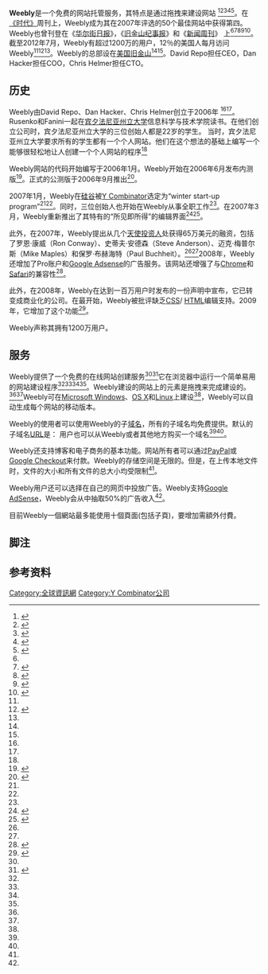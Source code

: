 {{NoteTA|G1=IT}}
{{infobox software
| name                   = Weebly
| logo                   = [[File:Weebly_logo_2013.png|200px]]
| screenshot             = [[File:Weebly_Home.png|300px]]
| caption                = Weebly的首页
| founders              = CEO:David Repo<br>COO:Dan Hacker,<br>CTO:Chris Helmer
| latest_release_version = 
| latest_release_date    =
| operating_system       = [[跨平台|跨平台]]
| genre                  = [[网站托管|网站托管]]
| license                = 非开源
| website                = [http://www.weebly.com Weebly.com]<br>[http://education.weebly.com/ Weebly for Education]<br>[http://designer.weebly.com Weebly Designer Platform]<br>[http://beta.weebly.com Beta site]
}}
'''Weebly'''是一个免费的网站托管服务，其特点是通过拖拽来建设网站 <ref name="TIME">{{cite news|url=http://www.time.com/time/specials/2007/article/0,28804,1633488_1633608_1633636,00.html|title=50 Best Websites 2007|author=Maryanne Murray Buechner|date=July 8, 2007|publisher=TIME Specials|accessdate=September 24, 2012|language=en|archive-date=2013-08-24|archive-url=https://web.archive.org/web/20130824191212/http://www.time.com/time/specials/2007/article/0,28804,1633488_1633608_1633636,00.html|dead-url=no}}</ref><ref name="WTT">{{cite web|url=http://itunes.apple.com/us/app/weebly/id511158309?mt=8|title=Weebly|author=Weebly,Inc|date=September 19, 2012|publisher=itunes|accessdate=September 24, 2012|language=en|archive-date=2019-06-11|archive-url=https://web.archive.org/web/20190611214112/https://itunes.apple.com/us/app/weebly/id511158309?mt=8}}</ref><ref name="CMS">{{cite web|url=http://www.cmscritic.com/weebly-review/|title=Weebly Review-The Website Builder that makes Web Design Fun|author=Mike Johnston|date=July 6, 2012|publisher=CMS Critic|accessdate=September 24, 2012|language=en|archive-date=2021-11-18|archive-url=https://web.archive.org/web/20211118072603/https://www.cmscritic.com/weebly-review/}}</ref><ref name="PSUH">{{cite web|url=http://psuhackathon.com/sponsorship-judges/|title=Sponsorship & Judges|author=PSUhackathon|date=|publisher=#PSUhackathon|accessdate=September 24, 2012|language=en|deadurl=yes|archiveurl=https://web.archive.org/web/20120714101742/http://psuhackathon.com/sponsorship-judges/|archivedate=2012年7月14日}}</ref><ref name="BBC">{{cite news|url=http://news.bbc.co.uk/2/hi/programmes/click_online/7243271.stm|title=Webscape|author=Kate Russell|date=February 15, 2008|publisher=BBC News|accessdate=September 24, 2012|language=en|archive-date=2020-11-09|archive-url=https://web.archive.org/web/20201109040815/http://news.bbc.co.uk/2/hi/programmes/click_online/7243271.stm}}</ref>。在[[时代周刊|《时代》]]周刊上，Weebly成为其在2007年评选的50个最佳网站中获得第四。Weebly也曾刊登在《[[华尔街日报|华尔街日报]]》，《[[旧金山纪事报|旧金山纪事报]]》{{notetag|即：San Francisco Chronicle}}和《[[新闻周刊|新闻周刊]]》{{notetag|即：Newsweek}} 上<ref name="TIME"/><ref name="PSU">{{cite web|url=http://ist.psu.edu/alumni/start-up-week/chris-fanini|title=Chris Fanini|author=Penn State University|date=|publisher=Penn State University|accessdate=September 24, 2012|language=en|deadurl=yes|archiveurl=https://web.archive.org/web/20120628130511/http://ist.psu.edu/alumni/start-up-week/chris-fanini|archivedate=2012年6月28日}}</ref><ref name="TDB">{{cite web|url=http://www.thedailybeast.com/newsweek/2007/05/20/meet-the-next-billionaires.html|title=Meet the Next Billionaires|author=Steven Levy|date=May 20, 2007|publisher=The Daily Beast|accessdate=September 24, 2012|language=en|archiveurl=https://archive.is/20120904035635/http://www.thedailybeast.com/newsweek/2007/05/20/meet-the-next-billionaires.html|archivedate=2012年9月4日|deadurl=yes}}</ref><ref name="WSJ">{{cite web|url=http://online.wsj.com/article/SB121803326363016929.html?mod=article-outset-box|title=How to Create a Successful Web Site For Nothing (or Almost Nothing)|author=Vauhini Vara|date=March 3, 2009|work=The Wall Street Journal|accessdate=September 24, 2012|language=en|archive-date=2013-06-30|archive-url=https://web.archive.org/web/20130630033746/http://online.wsj.com/article/SB121803326363016929.html?mod=article-outset-box}}</ref><ref name="SFG">{{cite web|url=http://www.sfgate.com/business/article/Startup-Weebly-takes-profitable-leap-forward-2335262.php|title=Startup Weebly takes profitable leap forward|author=Casey Newton|date=August 14, 2011|work=San Francisco Chronicle|accessdate=September 24, 2012|language=en|archive-date=2021-04-12|archive-url=https://web.archive.org/web/20210412025103/https://www.sfgate.com/business/article/Startup-Weebly-takes-profitable-leap-forward-2335262.php}}</ref>。截至2012年7月，Weebly有超过1200万的用户，12％的美国人每月访问Weebly<ref name="CMS"/><ref name="WEE">{{cite web|url=http://www.weebly.com/aboutus.php|title=About Us|author=Weebly|date=|publisher=Weebly|accessdate=September 24, 2012|language=en|archive-date=2013-04-24|archive-url=https://web.archive.org/web/20130424013532/http://www.weebly.com/aboutus.php}}</ref><ref name="PSU"/>。Weebly的总部设在[[旧金山|美国旧金山]]<ref name="PSUH"/><ref name="PSU"/>。David Repo担任CEO，Dan Hacker担任COO，Chris Helmer担任CTO。

==历史==
Weebly由David Repo、Dan Hacker、Chris Helmer创立于2006年 <ref name="PSUH"/><ref name="TDB"/>。Rusenko和Fanini一起在[[宾夕法尼亚州立大学|宾夕法尼亚州立大学]]信息科学与技术学院读书{{notetag|英文维基百科中还有关于Dan大学的描述：while Dan attended the Smeal College of Business , also at Penn State.}}。在他们创立公司时，宾夕法尼亚州立大学的三位创始人都是22岁的学生。 当时，宾夕法尼亚州立大学要求所有的学生都有一个个人网站。他们在这个想法的基础上编写一个能够很轻松地让人创建一个个人网站的程序<ref name="TDB"/>


Weebly网站的代码开始编写于2006年1月。Weebly开始在2006年6月发布内测版<ref name="WB2">{{cite web|url= http://blog.weebly.com/2/post/2006/06/exciting-developments.html|title= Exciting Developments|author= Weebly blog|date= June 29, 2006|publisher= Weebly|accessdate= September 24, 2012|language= en|deadurl= yes|archiveurl= https://web.archive.org/web/20121006160159/http://blog.weebly.com/2/post/2006/06/exciting-developments.html|archivedate= 2012年10月6日}}</ref>。正式的公测版于2006年9月推出<ref name="WB3">{{cite web|url= http://blog.weebly.com/2/post/2006/09/weebly-private-beta-launch.html|title= Weebly private-beta launch|author= Weebly blog|date= September 12, 2006|publisher= Weebly|accessdate= September 24, 2012|language= en|deadurl= yes|archiveurl= https://web.archive.org/web/20121006155414/http://blog.weebly.com/2/post/2006/09/weebly-private-beta-launch.html|archivedate= 2012年10月6日}}</ref>。

2007年1月，Weebly在[[硅谷|硅谷]]被[[Y_Combinator_(公司)|Y Combinator]]选定为“winter start-up program”<ref name="TDB"/><ref name="WEE"/>。同时，三位创始人也开始在Weebly从事全职工作<ref name="WEE"/>。在2007年3月，Weebly重新推出了其特有的“所见即所得{{notetag|英文原文：what-you-see-is-what-you-get}}”的编辑界面<ref name="WB4">{{cite web|url=http://blog.weebly.com/2/post/2007/03/weebly-re-launches.html|title=Weebly Re-Launches|author=Weebly blog|date=March 7, 2007|publisher=Weebly|accessdate=September 24, 2012|deadurl=yes|archiveurl=https://web.archive.org/web/20121006163632/http://blog.weebly.com/2/post/2007/03/weebly-re-launches.html|archivedate=2012年10月6日}}</ref><ref name="TC">{{cite web|url= http://techcrunch.com/2007/05/09/weebly-launches-blog-platform-bags-650k-investment/|title= Weebly Launches blog Platform, Closes $650K Investment|author= Blake Robinson|date= May 9, 2007|publisher= TechCrunch|accessdate= September 24, 2012|language= en|archive-date= 2020-02-02|archive-url= https://web.archive.org/web/20200202052046/https://techcrunch.com/2007/05/09/weebly-launches-blog-platform-bags-650k-investment/}}</ref>。

此外，在2007年，Weebly提出从几个[[天使投资人|天使投资人]]处获得65万美元的融资，包括了罗恩·康威（Ron Conway）、史蒂夫·安德森（Steve Anderson）、迈克·梅普尔斯（Mike Maples）和保罗·布赫海特（Paul Buchheit）。<ref name="TDB"/><ref name="TC"/>2008年，Weebly还增加了Pro账户{{notetag|即高级版的意思}}和[[Google_Adsense|Google Adsense]]的广告服务。该网站还增强了与[[Chrome浏览器|Chrome]]和[[Safari|Safari]]的兼容性<ref name="VB">{{cite web|url=http://venturebeat.com/2008/06/10/weebly-a-simple-web-page-creator-adds-a-simple-way-for-users-to-make-money/|title=Weebly, a Simple web page creator,launches Adsense feature and pro accounts|author=David Adewumi|date=June 10, 2008|publisher=Venture Beat|accessdate=September 24, 2012|language=en|archive-date=2020-09-26|archive-url=https://web.archive.org/web/20200926063416/https://venturebeat.com/2008/06/10/weebly-a-simple-web-page-creator-adds-a-simple-way-for-users-to-make-money/}}</ref>。

此外，在2008年，Weebly在达到一百万用户时发布的一份声明中宣布，它已转变成商业化的公司。在最开始，Weebly被批评缺乏[[CSS|CSS]]/ [[HTML|HTML]]编辑支持。2009年，它增加了这个功能<ref name="WB">{{cite web|url=http://blog.weebly.com/2/post/2010/12/weebly-launches-as-a-featured-google-chrome-web-store-app.html|title=Weebly Launches as a Featured Chrome Web Store App|author=Weebly Blog|date=December 7, 2010|publisher=Weebly|accessdate=September 24, 2012|language=en|deadurl=yes|archiveurl=https://web.archive.org/web/20121006150539/http://blog.weebly.com/2/post/2010/12/weebly-launches-as-a-featured-google-chrome-web-store-app.html|archivedate=2012年10月6日}}</ref>。{{notetag|英文维基百科中还有一段尚未翻译：In 2011, Weebly raised a growth-stage round from [[Sequoia_Capital|Sequoia Capital]], and added Roelof Botha to its Board of Directors.<ref name="SEQ">{{cite web|url=http://www.sequoiacap.com/us/weebly/info|title=Weebly: What we do|author=Roelof Botha|date=|publisher=SEQUOIA Capital|accessdate=September 24, 2012|language=en|archive-date=2015-09-24|archive-url=https://web.archive.org/web/20150924100651/http://www.sequoiacap.com/us/weebly/info}}</ref>}}

Weebly声称其拥有1200万用户。

==服务==
Weebly提供了一个免费的在线网站创建服务<ref name="TIME"/><ref name="WTT">{{cite web|url=http://itunes.apple.com/us/app/weebly/id511158309?mt=8|title=Weebly|author=Weebly,Inc|date= September 19, 2012|publisher=itunes|accessdate=September 24, 2012|language=en}}</ref>它在浏览器中运行一个简单易用的网站建设程序<ref name="TIME"/><ref name="WTT"/><ref name="CMS"/><ref name="BBC"/>。Weebly建设的网站上的元素是拖拽来完成建设的。<ref name="TIME"/><ref name="BBC"/>Weebly可在[[Microsoft_Windows|Microsoft Windows]]、[[OS_X|OS X]]和[[Linux|Linux]]上建设<ref name="TIME"/>，Weebly可以自动生成每个网站的移动版本。

Weebly的使用者可以使用Weebly的子[[域名|域名]]，所有的子域名均免费提供。默认的子域名[[URL|URL]]是：
{{quote|(你设定的名字).weebly.com}}
用户也可以从Weebly或者其他地方购买一个域名<ref name="TIME"/><ref name="WTT"/>。

Weebly还支持博客和电子商务的基本功能。网站所有者可以通过[[PayPal|PayPal]]{{notetag|注意：不是中国区的“贝宝”}}或[[Google_Checkout|Google Checkout]]来付款。Weebly的存储空间是无限的。但是，在上传本地文件时，文件的大小和所有文件的总大小均受限制<ref name="WTT"/>。

Weebly用户还可以选择在自己的网页中投放广告。Weebly支持[[Google_AdSense|Google AdSense]]，Weebly会从中抽取50%的广告收入<ref name="WTT"/>。{{notetag|尚有一部分未完成翻译：Weebly supports visitor statistics tracking through its own tracking tool or [[Google_Analytics|Google Analytics]].}}

目前Weebly一個網站最多能使用十個頁面(包括子頁)，要增加需額外付費。

==脚注==
{{reflist|2|group="註"}}

==参考资料==
{{reflist|2}}

{{YC companies}}

[[Category:全球資訊網|Category:全球資訊網]]
[[Category:Y_Combinator公司|Category:Y Combinator公司]]